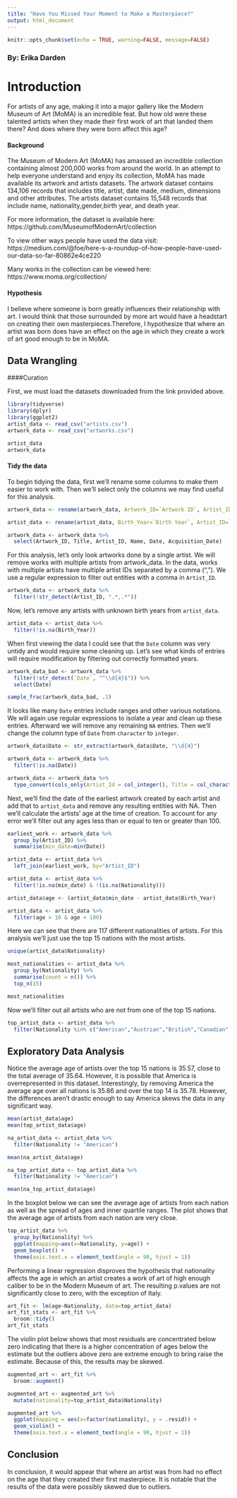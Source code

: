 ```yaml
---
title: "Have You Missed Your Moment to Make a Masterpiece?"
output: html_document
---
```


```r
knitr::opts_chunk$set(echo = TRUE, warning=FALSE, message=FALSE)
```
### By: Erika Darden
# Introduction

For artists of any age, making it into a major gallery like the Modern Museum of Art (MoMA) is an incredible feat. But how old were these talented artists when they made their first work of art that landed them there? And does where they were born affect this age?

#### Background

The Museum of Modern Art (MoMA) has amassed an incredible collection containing almost 200,000 works from around the world. In an attempt to help everyone understand and enjoy its collection, MoMA has made available its artwork and artists datasets. The artwork dataset contains 134,106 records that includes title, artist, date made, medium, dimensions and other attributes. The artists dataset contains 15,548 records that include name, nationality,gender,birth year, and death year. 

For more information, the dataset is available here: https://github.com/MuseumofModernArt/collection

To view other ways people have used the data visit: https://medium.com/@foe/here-s-a-roundup-of-how-people-have-used-our-data-so-far-80862e4ce220

Many works in the collection can be viewed here: https://www.moma.org/collection/

#### Hypothesis

I believe where someone is born greatly influences their relationship with art. I would think that those surrounded by more art would have a headstart on creating their own masterpieces.Therefore, I hypothesize that where an artist was born does have an effect on the age in which they create a work of art good enough to be in MoMA. 

## Data Wrangling

####Curation

First, we must load the datasets downloaded from the link provided above.
```r
library(tidyverse)
library(dplyr)
library(ggplot2)
artist_data <- read_csv("artists.csv")
artwork_data <- read_csv("artworks.csv")

artist_data
artwork_data
```
#### Tidy the data

To begin tidying the data, first we'll rename some columns to make them easier to work with. Then we'll select only the columns we may find useful for this analysis.
```r
artwork_data <- rename(artwork_data, Artwork_ID=`Artwork ID`, Artist_ID=`Artist ID`, Acquisition_Date = `Acquisition Date`)

artist_data <- rename(artist_data, Birth_Year=`Birth Year`, Artist_ID=`Artist ID`)

artwork_data <- artwork_data %>%
  select(Artwork_ID, Title, Artist_ID, Name, Date, Acquisition_Date)
```

For this analysis, let's only look artworks done by a single artist. We will remove works with multiple artists from artwork_data. In the data, works with multiple artists have multiple artist IDs separated by a comma (","). We use a regular expression to filter out entities with a comma in `Artist_ID`.
```r
artwork_data <- artwork_data %>%
  filter(!str_detect(Artist_ID, ".*,.*"))
```

Now, let's remove any artists with unknown birth years from `artist_data`.
```r
artist_data <- artist_data %>%
  filter(!is.na(Birth_Year))
```

When first viewing the data I could see that the `Date` column was very untidy and would require some cleaning up. Let's see what kinds of entries will require modification by filtering out correctly formatted years. 
```r
artwork_data_bad <- artwork_data %>%
  filter(!str_detect(`Date`, "^\\d{4}$")) %>%
  select(Date)

sample_frac(artwork_data_bad, .1)
```
It looks like many `Date` entries include ranges and other various notations. We will again use regular expressions to isolate a year and clean up these entries. Afterward we will remove any remaining `NA` entries. Then we'll change the column type of `Date` from `character` to `integer`.
```r
artwork_data$Date <- str_extract(artwork_data$Date, "\\d{4}")

artwork_data <- artwork_data %>%
  filter(!is.na(Date))

artwork_data <- artwork_data %>%
  type_convert(cols_only(Artist_Id = col_integer(), Title = col_character(), Artist_ID = col_integer(), Name = col_character(), Date = col_integer(), Acquisition_Date = col_date(format = "%Y-%m-%d")))


```

Next, we'll find the date of the earliest artwork created by each artist and add that to `artist_data` and remove any resulting entities with NA. Then we'll calculate the artists' age at the time of creation. To account for any error we'll filter out any ages less than or equal to ten or greater than 100.
```r
earliest_work <- artwork_data %>%
  group_by(Artist_ID) %>%
  summarise(min_date=min(Date))

artist_data <- artist_data %>%
  left_join(earliest_work, by="Artist_ID")

artist_data <- artist_data %>%
  filter(!is.na(min_date) & !(is.na(Nationality)))

artist_data$age <- (artist_data$min_date - artist_data$Birth_Year)

artist_data <- artist_data %>%
  filter(age > 10 & age < 100)
```

Here we can see that there are 117 different nationalities of artists. For this analysis we'll just use the top 15 nations with the most artists.
```r
unique(artist_data$Nationality)
```

```r
most_nationalities <- artist_data %>%
  group_by(Nationality) %>%
  summarise(count = n()) %>%
  top_n(15)

most_nationalities
```
Now we'll filter out all artists who are not from one of the top 15 nations.
```r
top_artist_data <- artist_data %>%
  filter(Nationality %in% c("American","Austrian","British","Canadian", "Dutch", "French", "German", "Italian", "Japanese", "Swiss", "Argentine", "Brazilian", "Polish", "Russian", "Spanish"))
```

## Exploratory Data Analysis

Notice the average age of artists over the top 15 nations is 35.57, close to the total average of 35.64. However, it is possible that America is overrepresented in this dataset. Interestingly, by removing America the average age over all nations is 35.86 and over the top 14 is 35.78. However, the differences aren't drastic enough to say America skews the data in any significant way.

```r
mean(artist_data$age)
mean(top_artist_data$age)

na_artist_data <- artist_data %>%
  filter(Nationality != "American")

mean(na_artist_data$age)

na_top_artist_data <- top_artist_data %>%
  filter(Nationality != "American")

mean(na_top_artist_data$age)

```

In the boxplot below we can see the average age of artists from each nation as well as the spread of ages and inner quartile ranges. The plot shows that the average age of artists from each nation are very close.

```r
top_artist_data %>%
  group_by(Nationality) %>%
  ggplot(mapping=aes(x=Nationality, y=age)) + 
  geom_boxplot() + 
  theme(axis.text.x = element_text(angle = 90, hjust = 1))
```

Performing a linear regression disproves the hypothesis that nationality affects the age in which an artist creates a work of art of high enough caliber to be in the Modern Museum of art. The resulting p.values are not significantly close to zero, with the exception of Italy.


```r
art_fit <- lm(age~Nationality, data=top_artist_data)
art_fit_stats <- art_fit %>%
  broom::tidy()
art_fit_stats
```
The violin plot below shows that most residuals are concentrated below zero indicating that there is a higher concentration of ages below the estimate but the outliers above zero are extreme enough to bring raise the estimate. Because of this, the results may be skewed.

```r
augmented_art <- art_fit %>%
  broom::augment()

augmented_art <- augmented_art %>%
  mutate(nationality=top_artist_data$Nationality)

augmented_art %>%
  ggplot(mapping = aes(x=factor(nationality), y = .resid)) +
  geom_violin() + 
  theme(axis.text.x = element_text(angle = 90, hjust = 1))
```

## Conclusion

In conclusion, it would appear that where an artist was from had no effect on the age that they created their first masterpiece. It is notable that the results of the data were possibly skewed due to outliers.